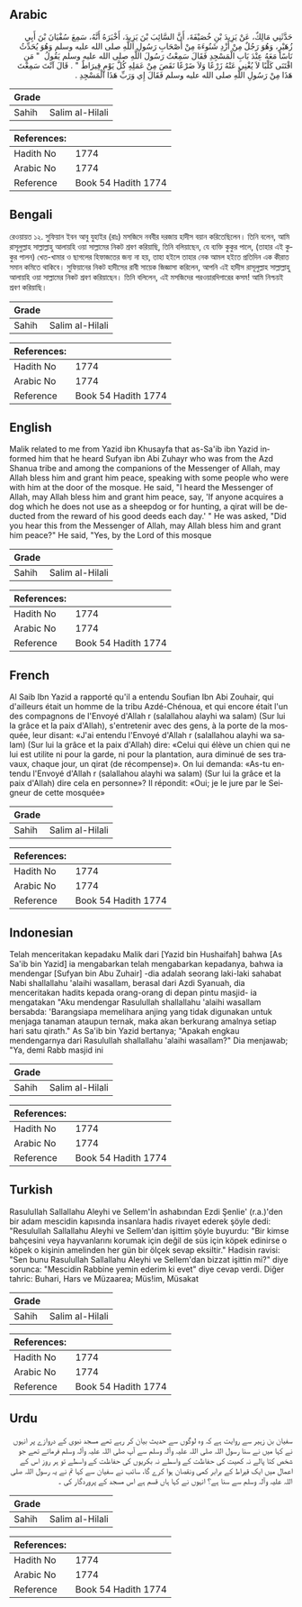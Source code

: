 ## Arabic


<div dir="rtl" lang="ar" style={{fontSize:'larger',backgroundColor:'#f8f9fa',padding:20}}>
حَدَّثَنِي مَالِكٌ، عَنْ يَزِيدَ بْنِ خُصَيْفَةَ، أَنَّ السَّائِبَ بْنَ يَزِيدَ، أَخْبَرَهُ أَنَّهُ، سَمِعَ سُفْيَانَ بْنَ أَبِي زُهَيْرٍ، وَهُوَ رَجُلٌ مِنْ أَزْدِ شَنُوءَةَ مِنْ أَصْحَابِ رَسُولِ اللَّهِ صلى الله عليه وسلم وَهُوَ يُحَدِّثُ نَاسًا مَعَهُ عِنْدَ بَابِ الْمَسْجِدِ فَقَالَ سَمِعْتُ رَسُولَ اللَّهِ صلى الله عليه وسلم يَقُولُ ‏ "‏ مَنِ اقْتَنَى كَلْبًا لاَ يُغْنِي عَنْهُ زَرْعًا وَلاَ ضَرْعًا نَقَصَ مِنْ عَمَلِهِ كُلَّ يَوْمٍ قِيرَاطٌ ‏"‏ ‏.‏ قَالَ آنْتَ سَمِعْتَ هَذَا مِنْ رَسُولِ اللَّهِ صلى الله عليه وسلم فَقَالَ إِي وَرَبِّ هَذَا الْمَسْجِدِ ‏.‏
</div>
<div style={{backgroundColor:'#f8f9fa',padding:20, marginBottom: 10}}><table> <thead> <tr> <th>Grade</th> <th></th> </tr> </thead> <tbody> <tr><td>Sahih</td><td>Salim al-Hilali</td></tr></tbody></table><table> <thead> <tr> <th>References:</th> <th></th> </tr> </thead> <tbody><tr><td>Hadith No</td><td>1774</td></tr><tr><td>Arabic No</td><td>1774</td></tr><tr><td>Reference</td><td>Book 54 Hadith 1774</td></tr></tbody></table></div>

## Bengali


<div dir="ltr" lang="bn" style={{fontSize:'larger',backgroundColor:'#f8f9fa',padding:20}}>
রেওয়ায়ত ১২. সুফিয়ান ইবন আবু যুহাইর (রাঃ) মসজিদে নববীর দরজায় হাদীস বয়ান করিতেছিলেন। তিনি বলেন, আমি রাসূলুল্লাহ সাল্লাল্লাহু আলায়হি ওয়া সাল্লামের নিকট শ্রবণ করিয়াছি, তিনি বলিয়াছেন, যে ব্যক্তি কুকুর পালে, (তাহার এই কুকুর পালন) খেত-খামার ও ছাগলের হিফাজতের জন্য না হয়, তাহা হইলে তাহার নেক আমল হইতে প্রতিদিন এক কীরাত সমান কমিতে থাকিবে। সুফিয়ানের নিকট হাদীসের রাবী সায়েক জিজ্ঞাসা করিলেন, আপনি এই হাদীস রাসূলুল্লাহ সাল্লাল্লাহু আলায়হি ওয়া সাল্লামের নিকট শ্রবণ করিয়াছেন। তিনি বলিলেন, এই মসজিদের পরওয়ারদিগারের কসম! আমি নিশ্চয়ই শ্রবণ করিয়াছি।
</div>
<div style={{backgroundColor:'#f8f9fa',padding:20, marginBottom: 10}}><table> <thead> <tr> <th>Grade</th> <th></th> </tr> </thead> <tbody> <tr><td>Sahih</td><td>Salim al-Hilali</td></tr></tbody></table><table> <thead> <tr> <th>References:</th> <th></th> </tr> </thead> <tbody><tr><td>Hadith No</td><td>1774</td></tr><tr><td>Arabic No</td><td>1774</td></tr><tr><td>Reference</td><td>Book 54 Hadith 1774</td></tr></tbody></table></div>

## English


<div dir="ltr" lang="en" style={{fontSize:'larger',backgroundColor:'#f8f9fa',padding:20}}>
Malik related to me from Yazid ibn Khusayfa that as-Sa'ib ibn Yazid informed him that he heard Sufyan ibn Abi Zuhayr who was from the Azd Shanua tribe and among the companions of the Messenger of Allah, may Allah bless him and grant him peace, speaking with some people who were with him at the door of the mosque. He said, "I heard the Messenger of Allah, may Allah bless him and grant him peace, say, 'If anyone acquires a dog which he does not use as a sheepdog or for hunting, a qirat will be deducted from the reward of his good deeds each day.' " He was asked, "Did you hear this from the Messenger of Allah, may Allah bless him and grant him peace?" He said, "Yes, by the Lord of this mosque
</div>
<div style={{backgroundColor:'#f8f9fa',padding:20, marginBottom: 10}}><table> <thead> <tr> <th>Grade</th> <th></th> </tr> </thead> <tbody> <tr><td>Sahih</td><td>Salim al-Hilali</td></tr></tbody></table><table> <thead> <tr> <th>References:</th> <th></th> </tr> </thead> <tbody><tr><td>Hadith No</td><td>1774</td></tr><tr><td>Arabic No</td><td>1774</td></tr><tr><td>Reference</td><td>Book 54 Hadith 1774</td></tr></tbody></table></div>

## French


<div dir="ltr" lang="fr" style={{fontSize:'larger',backgroundColor:'#f8f9fa',padding:20}}>
Al Saib Ibn Yazid a rapporté qu'il a entendu Soufian Ibn Abi Zouhair, qui d'ailleurs était un homme de la tribu Azdé-Chénoua, et qui encore était l'un des compagnons de l'Envoyé d'Allah r (salallahou alayhi wa salam) (Sur lui la grâce et la paix d'Allah), s'entretenir avec des gens, à la porte de la mosquée, leur disant: «J'ai entendu l'Envoyé d'Allah r (salallahou alayhi wa salam) (Sur lui la grâce et la paix d'Allah) dire: «Celui qui élève un chien qui ne lui est utilite ni pour la garde, ni pour la plantation, aura diminué de ses travaux, chaque jour, un qirat (de récompense)». On lui demanda: «As-tu entendu l'Envoyé d'Allah r (salallahou alayhi wa salam) (Sur lui la grâce et la paix d'Allah) dire cela en personne»? Il répondit: «Oui; je le jure par le Seigneur de cette mosquée»
</div>
<div style={{backgroundColor:'#f8f9fa',padding:20, marginBottom: 10}}><table> <thead> <tr> <th>Grade</th> <th></th> </tr> </thead> <tbody> <tr><td>Sahih</td><td>Salim al-Hilali</td></tr></tbody></table><table> <thead> <tr> <th>References:</th> <th></th> </tr> </thead> <tbody><tr><td>Hadith No</td><td>1774</td></tr><tr><td>Arabic No</td><td>1774</td></tr><tr><td>Reference</td><td>Book 54 Hadith 1774</td></tr></tbody></table></div>

## Indonesian


<div dir="ltr" lang="id" style={{fontSize:'larger',backgroundColor:'#f8f9fa',padding:20}}>
Telah menceritakan kepadaku Malik dari [Yazid bin Hushaifah] bahwa [As Sa'ib bin Yazid] ia mengabarkan telah mengabarkan kepadanya, bahwa ia mendengar [Sufyan bin Abu Zuhair] -dia adalah seorang laki-laki sahabat Nabi shallallahu 'alaihi wasallam, berasal dari Azdi Syanuah, dia menceritakan hadits kepada orang-orang di depan pintu masjid- ia mengatakan "Aku mendengar Rasulullah shallallahu 'alaihi wasallam bersabda: 'Barangsiapa memelihara anjing yang tidak digunakan untuk menjaga tanaman ataupun ternak, maka akan berkurang amalnya setiap hari satu qirath." As Sa'ib bin Yazid bertanya; "Apakah engkau mendengarnya dari Rasulullah shallallahu 'alaihi wasallam?" Dia menjawab; "Ya, demi Rabb masjid ini
</div>
<div style={{backgroundColor:'#f8f9fa',padding:20, marginBottom: 10}}><table> <thead> <tr> <th>Grade</th> <th></th> </tr> </thead> <tbody> <tr><td>Sahih</td><td>Salim al-Hilali</td></tr></tbody></table><table> <thead> <tr> <th>References:</th> <th></th> </tr> </thead> <tbody><tr><td>Hadith No</td><td>1774</td></tr><tr><td>Arabic No</td><td>1774</td></tr><tr><td>Reference</td><td>Book 54 Hadith 1774</td></tr></tbody></table></div>

## Turkish


<div dir="ltr" lang="tr" style={{fontSize:'larger',backgroundColor:'#f8f9fa',padding:20}}>
RasuluIlah Sallallahu Aleyhi ve Sellem'İn ashabından Ezdi Şenlie' (r.a.)'den bir adam mescidin kapısında insanlara hadis rivayet ederek şöyle dedi: "Resulullah Sallallahu Aleyhi ve Sellem'dan işittim şöyle buyurdu: "Bir kimse bahçesini veya hayvanlarını korumak için değil de süs için köpek edinirse o köpek o kişinin amelinden her gün bir ölçek sevap eksiltir." Hadisin ravisi: "Sen bunu RasuluIlah Sallallahu Aleyhi ve Sellem'dan bizzat işittin mi?" diye sorunca: "Mescidin Rabbine yemin ederim ki evet" diye cevap verdi. Diğer tahric: Buhari, Hars ve Müzaarea; Müs!im, Müsakat
</div>
<div style={{backgroundColor:'#f8f9fa',padding:20, marginBottom: 10}}><table> <thead> <tr> <th>Grade</th> <th></th> </tr> </thead> <tbody> <tr><td>Sahih</td><td>Salim al-Hilali</td></tr></tbody></table><table> <thead> <tr> <th>References:</th> <th></th> </tr> </thead> <tbody><tr><td>Hadith No</td><td>1774</td></tr><tr><td>Arabic No</td><td>1774</td></tr><tr><td>Reference</td><td>Book 54 Hadith 1774</td></tr></tbody></table></div>

## Urdu


<div dir="rtl" lang="ur" style={{fontSize:'larger',backgroundColor:'#f8f9fa',padding:20}}>
سفیان بن زہیر سے روایت ہے کہ وہ لوگوں سے حدیث بیان کر رہے تھے مسجد نبوی کے دروازے پر انہوں نے کہا میں نے سنا رسول اللہ صلی اللہ علیہ وآلہ وسلم سے آپ صلی اللہ علیہ وآلہ وسلم فرماتے تھے جو شخص کتا پالے نہ کھیت کی حفاظت کے واسطے نہ بکریوں کی حفاظت کے واسطے تو ہر روز اس کے اعمال میں ایک قیراط کے برابر کمی ونقصان ہوا کرے گا، سائب نے سفیان سے کہا تم نے یہ رسول اللہ صلی اللہ علیہ وآلہ وسلم سے سنا ہے؟ انہوں نے کہا ہاں قسم ہے اس مسجد کے پروردگار کی ۔
</div>
<div style={{backgroundColor:'#f8f9fa',padding:20, marginBottom: 10}}><table> <thead> <tr> <th>Grade</th> <th></th> </tr> </thead> <tbody> <tr><td>Sahih</td><td>Salim al-Hilali</td></tr></tbody></table><table> <thead> <tr> <th>References:</th> <th></th> </tr> </thead> <tbody><tr><td>Hadith No</td><td>1774</td></tr><tr><td>Arabic No</td><td>1774</td></tr><tr><td>Reference</td><td>Book 54 Hadith 1774</td></tr></tbody></table></div>